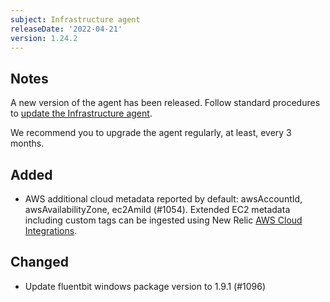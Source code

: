 ```yaml
---
subject: Infrastructure agent
releaseDate: '2022-04-21'
version: 1.24.2
---
```


## Notes
A new version of the agent has been released. Follow standard procedures to [update the Infrastructure agent](https://docs.newrelic.com/docs/infrastructure/install-configure-manage-infrastructure/update-or-uninstall/update-infrastructure-agent).  

We recommend you to upgrade the agent regularly, at least, every 3 months.

## Added
- AWS additional cloud metadata reported by default: awsAccountId, awsAvailabilityZone, ec2AmiId (#1054). Extended EC2 metadata including custom tags can be ingested using New Relic [AWS Cloud Integrations](https://docs.newrelic.com/docs/infrastructure/amazon-integrations/connect/aws-metric-stream). 

## Changed
-  Update fluentbit windows package version to 1.9.1 (#1096)
